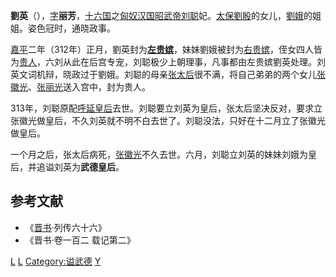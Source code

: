 '''劉英'''（{{bd|3世纪|?|313年||catIdx=L}}），[[表字|字]]'''丽芳'''，[[十六国|十六国]]之[[匈奴|匈奴]][[前赵|汉国]][[刘聪|昭武帝刘聪]]妃。[[太保|太保]][[刘殷_(晋朝)|劉殷]]的女儿，[[刘娥_(前赵)|劉娥]]的姐姐。姿色冠时，通晓政事。

[[嘉平_(前赵)|嘉平]]二年（312年）正月，劉英封为'''[[左贵嫔|左贵嫔]]'''，妹妹劉娥被封为[[右贵嫔|右贵嫔]]，侄女四人皆为[[贵人|贵人]]，六刘从此在后宫专宠，刘聪极少上朝理事，凡事都由左贵嫔劉英处理。刘英文词机辩，晓政过于劉娥。刘聪的母亲[[张夫人_(刘渊)|张太后]]很不满，将自己弟弟的两个女儿[[张徽光|张徽光]]、[[张丽光|张丽光]]送入宫中，封为贵人。

313年，刘聪原配[[呼延皇后_(漢昭武帝)|呼延皇后]]去世。刘聪要立刘英为皇后，张太后坚决反对，要求立张徽光做皇后，不久刘英就不明不白去世了。刘聪没法，只好在十二月立了张徽光做皇后。

一个月之后，张太后病死，[[张徽光|张徽光]]不久去世。六月，刘聪立刘英的妹妹刘娥为皇后，并追谥刘英为'''武德皇后'''。

==参考文献==
*《[[晋书|晋书]]·列传六十六》
*《晋书·卷一百二 载记第二》

{{十六國趙國及冉魏皇后}}

[[Category:前赵妃嫔|L]]
[[Category:十六国追封皇后|L]]
[[Category:谥武德|Category:谥武德]]
[[Category:刘姓|Y]]